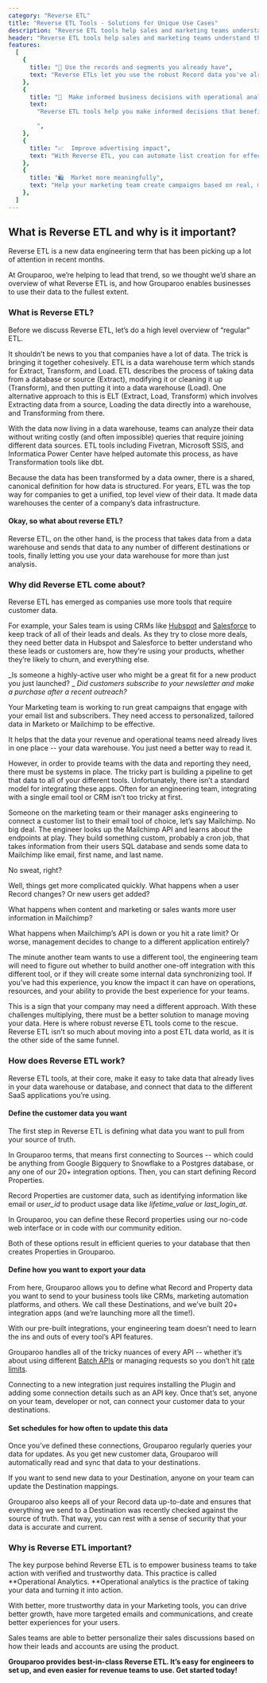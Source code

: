 ```yaml
---
category: "Reverse ETL"
title: "Reverse ETL Tools - Solutions for Unique Use Cases"
description: "Reverse ETL tools help sales and marketing teams understand their data and use the data warehouse to power campaigns and customer support. ✓ Start a free trial today!"
header: "Reverse ETL tools help sales and marketing teams understand their data and use the data warehouse to power campaigns and customer support"
features:
  [
    {
      title: "🔎 Use the records and segments you already have",
      text: "Reverse ETLs let you use the robust Record data you've already made in your data warehouse.",
    },
    {
      title: "💼  Make informed business decisions with operational analytics",
      text:
        "Reverse ETL tools help you make informed decisions that benefit your business.

        ",
    },
    {
      title: "📈  Improve advertising impact",
      text: "With Reverse ETL, you can automate list creation for effective advertising campaigns - saving you advertising dollars and time.",
    },
    {
      title: "🛍  Market more meaningfully",
      text: "Help your marketing team create campaigns based on real, meaningful data.",
    },
  ]
---
```


## What is Reverse ETL and why is it important?

Reverse ETL is a new data engineering term that has been picking up a lot of attention in recent months.

At Grouparoo, we’re helping to lead that trend, so we thought we’d share an overview of what Reverse ETL is, and how Grouparoo enables businesses to use their data to the fullest extent.

### What is Reverse ETL?

Before we discuss Reverse ETL, let’s do a high level overview of “regular” ETL.

It shouldn’t be news to you that companies have a lot of data. The trick is bringing it together cohesively. ETL is a data warehouse term which stands for Extract, Transform, and Load. ETL describes the process of taking data from a database or source (Extract), modifying it or cleaning it up (Transform), and then putting it into a data warehouse (Load). One alternative approach to this is ELT (Extract, Load, Transform) which involves Extracting data from a source, Loading the data directly into a warehouse, and Transforming from there.

<SectionDivider
  imagePath="/images/home/solutions/categories/etl.svg"
  heading="ETL: Extract, Transform, Load"
  width="600"
  height="394"
  content="With your data in a unified location, there's no need to write costly join queries or hunt down data between sources."
  imageLeft="false"
/>

With the data now living in a data warehouse, teams can analyze their data without writing costly (and often impossible) queries that require joining different data sources. ETL tools including Fivetran, Microsoft SSIS, and Informatica Power Center have helped automate this process, as have Transformation tools like dbt.

Because the data has been transformed by a data owner, there is a shared, canonical definition for how data is structured. For years, ETL was the top way for companies to get a unified, top level view of their data. It made data warehouses the center of a company’s data infrastructure.

#### Okay, so what about reverse ETL?

Reverse ETL, on the other hand, is the process that takes data from a data warehouse and sends that data to any number of different destinations or tools, finally letting you use your data warehouse for more than just analysis.

<SectionDivider
  imagePath="/images/home/solutions/categories/reverse-etl.svg"
  heading="Reverse ETL: Sync your data to destinations"
  width="600"
  height="394"
  content="Reversing the ETL process means your data can be synced to the destinations you use it most."
  imageLeft="true"
/>

### Why did Reverse ETL come about?

Reverse ETL has emerged as companies use more tools that require customer data.

For example, your Sales team is using CRMs like [Hubspot](http://hubspot.com) and [Salesforce](http://salesforce.com) to keep track of all of their leads and deals. As they try to close more deals, they need better data in Hubspot and Salesforce to better understand who these leads or customers are, how they’re using your products, whether they’re likely to churn, and everything else.

_Is someone a highly-active user who might be a great fit for a new product you just launched? _
_Did customers subscribe to your newsletter and make a purchase after a recent outreach?_

Your Marketing team is working to run great campaigns that engage with your email list and subscribers. They need access to personalized, tailored data in Marketo or Mailchimp to be effective.

It helps that the data your revenue and operational teams need already lives in one place -- your data warehouse. You just need a better way to read it.

<SectionDivider
  imagePath="/images/home/hero-diagram.svg"
  heading="Reverse ETL allows you to sync records and groups across your tools"
  width="600"
  height="255"
  content="You already have the data you need in your warehouse, Reverse ETLs allow you to sync that tailored data to tools such as Salesforce, Zendesk, or Marketo where you can put it to use."
  imageLeft="false"
/>

However, in order to provide teams with the data and reporting they need, there must be systems in place. The tricky part is building a pipeline to get that data to all of your different tools. Unfortunately, there isn’t a standard model for integrating these apps. Often for an engineering team, integrating with a single email tool or CRM isn’t too tricky at first.

Someone on the marketing team or their manager asks engineering to connect a customer list to their email tool of choice, let’s say Mailchimp. No big deal. The engineer looks up the Mailchimp API and learns about the endpoints at play. They build something custom, probably a cron job, that takes information from their users SQL database and sends some data to Mailchimp like email, first name, and last name.

No sweat, right?

Well, things get more complicated quickly. What happens when a user Record changes? Or new users get added?

What happens when content and marketing or sales wants more user information in Mailchimp?

What happens when Mailchimp’s API is down or you hit a rate limit? Or worse, management decides to change to a different application entirely?

The minute another team wants to use a different tool, the engineering team will need to figure out whether to build another one-off integration with this different tool, or if they will create some internal data synchronizing tool. If you’ve had this experience, you know the impact it can have on operations, resources, and your ability to provide the best experience for your teams.

This is a sign that your company may need a different approach. With these challenges multiplying, there must be a better solution to manage moving your data. Here is where robust reverse ETL tools come to the rescue. Reverse ETL isn’t so much about moving into a post ETL data world, as it is the other side of the same funnel.

### How does Reverse ETL work?

Reverse ETL tools, at their core, make it easy to take data that already lives in your data warehouse or database, and connect that data to the different SaaS applications you’re using.

#### Define the customer data you want

The first step in Reverse ETL is defining what data you want to pull from your source of truth.

In Grouparoo terms, that means first connecting to Sources -- which could be anything from Google Bigquery to Snowflake to a Postgres database, or any one of our 20+ integration options. Then, you can start defining Record Properties.

Record Properties are customer data, such as identifying information like email or _user_id_ to product usage data like _lifetime_value_ or _last_login_at_.

<SectionDivider
  imagePath="/images/home/how-it-works-1.png"
  heading="Defining records with Grouparoo is simple"
  width="601"
  height="368"
  content="You can use our enterprise UI or our community edition CLI tools to generate properties efficiently."
  imageLeft="true"
  browser="true"
/>

In Grouparoo, you can define these Record properties using our no-code web interface
or in code with our community edition.

Both of these options result in efficient queries to your database that then creates Properties in Grouparoo.

#### Define how you want to export your data

From here, Grouparoo allows you to define what Record and Property data you want to send to your business tools like CRMs, marketing automation platforms, and others. We call these Destinations, and we’ve built 20+ integration apps (and we’re launching more all the time!).

With our pre-built integrations, your engineering team doesn’t need to learn the ins and outs of every tool’s API features.

Grouparoo handles all of the tricky nuances of every API -- whether it’s about using different [Batch APIs](https://www.grouparoo.com/blog/batching-api-requests) or managing requests so you don’t hit [rate limits](https://www.grouparoo.com/blog/crm-system-rate-limiting).

Connecting to a new integration just requires installing the Plugin and adding some connection details such as an API key. Once that’s set, anyone on your team, developer or not, can connect your customer data to your destinations.

<SectionDivider
  imagePath="/images/home/how-it-works-3.png"
  heading="Map your data to any one of our 20+ destinations"
  width="600"
  height="328"
  content="No need for your team to know every quirk of your Destination's API.  Grouparoo handles all that for you."
  imageLeft="false"
  browser="true"
/>

#### Set schedules for how often to update this data

Once you’ve defined these connections, Grouparoo regularly queries your data for updates. As you get new customer data, Grouparoo will automatically read and sync that data to your destinations.

If you want to send new data to your Destination, anyone on your team can update the Destination mappings.

Grouparoo also keeps all of your Record data up-to-date and ensures that everything we send to a Destination was recently checked against the source of truth. That way, you can rest with a sense of security that your data is accurate and current.

<SectionDivider
  imagePath="/images/home/solutions/categories/schedules.png"
  heading="Schedule your records to sync automatically"
  width="600"
  height="427"
  content="With Grouparoo, runs can be triggered every hour, every day, every week, or in real-time."
  imageLeft="true"
  browser="true"
/>

### Why is Reverse ETL important?

The key purpose behind Reverse ETL is to empower business teams to take action with verified and trustworthy data. This practice is called **Operational Analytics. **Operational analytics is the practice of taking your data and turning it into action.

With better, more trustworthy data in your Marketing tools, you can drive better growth, have more targeted emails and communications, and create better experiences for your users.

Sales teams are able to better personalize their sales discussions based on how their leads and accounts are using the product.

**Grouparoo provides best-in-class Reverse ETL. It’s easy for engineers to set up, and even easier for revenue teams to use.
Get started today!**
